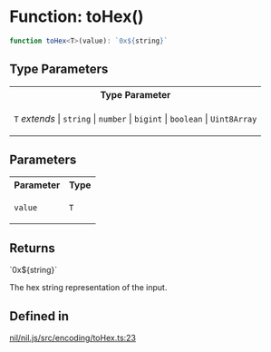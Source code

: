 # Function: toHex()

```ts
function toHex<T>(value): `0x${string}`
```

## Type Parameters

<table>
<tr>
<th>Type Parameter</th>
</tr>
<tr>
<td>

`T` *extends* 
  \| `string`
  \| `number`
  \| `bigint`
  \| `boolean`
  \| `Uint8Array`

</td>
</tr>
</table>

## Parameters

<table>
<tr>
<th>Parameter</th>
<th>Type</th>
</tr>
<tr>
<td>

`value`

</td>
<td>

`T`

</td>
</tr>
</table>

## Returns

\`0x$\{string\}\`

The hex string representation of the input.

## Defined in

[nil/nil.js/src/encoding/toHex.ts:23](https://github.com/NilFoundation/nil.js/blob/08a7f90027b4c09b608245b19f15f6fb7ae1ff03/src/encoding/toHex.ts#L23)
